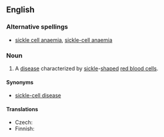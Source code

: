 {{wikipedia}}
==English==

===Alternative spellings===
* [[sickle cell anaemia]], [[sickle-cell anaemia]] {{qualifier|British}}

===Noun===
{{en-noun|-}}

# {{North America}} A [[disease]] characterized by [[sickle]]-[[shape]]d [[red blood cell]]s.

====Synonyms====
* [[sickle-cell disease]]

====Translations====
{{top}}
* Czech: {{t|cs|srpkovitá anémie|f}}
* Finnish: {{t-|fi|sirppisoluanemia}}
{{mid}}
{{bottom}}